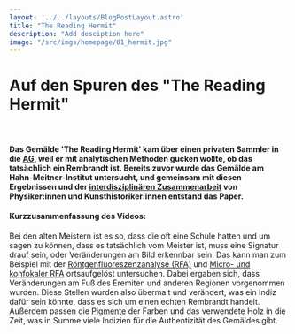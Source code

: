 ```yaml
---
layout: '../../layouts/BlogPostLayout.astro'
title: "The Reading Hermit"
description: "Add desciption here"
image: "/src/imgs/homepage/01_hermit.jpg"
---
```


# Auf den Spuren des "The Reading Hermit"

<YouTube url="https://www.youtube-nocookie.com/embed/BS3fT39euTw?si=kiAn_eui3t2WOfT1"/>

&nbsp;

#### 

#### Das Gemälde 'The Reading Hermit' kam über einen privaten Sammler in die <a href='/posts/laboratory/'>AG</a>, weil er mit analytischen Methoden gucken wollte, ob das tatsächlich ein Rembrandt ist. Bereits zuvor wurde das Gemälde am Hahn-Meitner-Institut untersucht, und gemeinsam mit diesen Ergebnissen und der <a href='/posts/transdiciplinary/'>interdisziplinären Zusammenarbeit</a> von Physiker:innen und Kunsthistoriker:innen entstand das Paper. 

#### Kurzzusammenfassung des Videos:
Bei den alten Meistern ist es so, dass die oft eine Schule hatten und um sagen zu können, dass es tatsächlich vom Meister ist, muss eine Signatur drauf sein, oder Veränderungen am Bild erkennbar sein. Das kann man zum Beispiel mit der <a href="/keywords/xrf">Röntgenfluoreszenzanalyse (RFA)</a> und <a href="/keywords/3D-micro-xrf">Micro- und konfokaler RFA</a> ortsaufgelöst untersuchen. Dabei ergaben sich, dass Veränderungen am Fuß des Eremiten und anderen Regionen vorgenommen wurden. Diese Stellen wurden also übermalt und verändert, was ein Indiz dafür sein könnte, dass es sich um einen echten Rembrandt handelt. Außerdem passen die <a href='/keywords/pigments/'>Pigmente</a> der Farben und das verwendete Holz in die Zeit, was in Summe viele Indizien für die Authentizität des Gemäldes gibt.